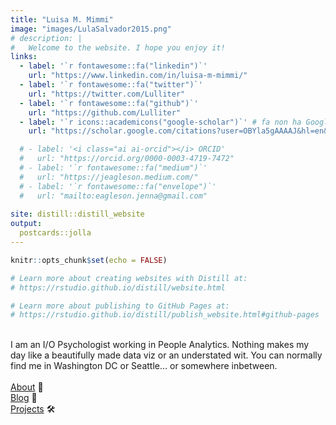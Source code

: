 ```yaml
---
title: "Luisa M. Mimmi"
image: "images/LulaSalvador2015.png"
# description: |
#   Welcome to the website. I hope you enjoy it!
links:
  - label: '`r fontawesome::fa("linkedin")`'
    url: "https://www.linkedin.com/in/luisa-m-mimmi/"
  - label: '`r fontawesome::fa("twitter")`'
    url: "https://twitter.com/Lulliter"
  - label: '`r fontawesome::fa("github")`'
    url: "https://github.com/Lulliter"
  - label: '`r icons::academicons("google-scholar")`' # fa non ha Google Scholar!!!!!
    url: "https://scholar.google.com/citations?user=OBYla5gAAAAJ&hl=en&oi=ao"

  # - label: '<i class="ai ai-orcid"></i> ORCID'
  #   url: "https://orcid.org/0000-0003-4719-7472"
  # - label: '`r fontawesome::fa("medium")`'
  #   url: "https://jeagleson.medium.com/"
  # - label: '`r fontawesome::fa("envelope")`'
  #   url: "mailto:eagleson.jenna@gmail.com"
    
site: distill::distill_website    
output:
  postcards::jolla
---
```


```r
knitr::opts_chunk$set(echo = FALSE)

# Learn more about creating websites with Distill at:
# https://rstudio.github.io/distill/website.html

# Learn more about publishing to GitHub Pages at:
# https://rstudio.github.io/distill/publish_website.html#github-pages

```

<br>
I am an I/O Psychologist working in People Analytics. Nothing makes my day like a beautifully made data viz or an understated wit. You can normally find me in Washington DC or Seattle... or somewhere inbetween. 
<br><br>
[About](about.html) 🙋
<br>
[Blog](blog.html) 📝
<br>
[Projects](projects.html) 🛠
